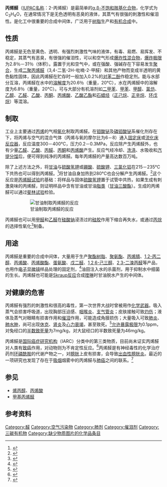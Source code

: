 {{Chembox
|   Name = 丙烯醛
|   ImageFileL1 = Acrolein-2D-skeletal-plus-H.png
|   ImageSizeL1 = 100px
|   ImageNameL1 = 丙烯醛 结构式
|   ImageFileR1 = Acrolein-3D-balls.png
|   ImageSizeR1 = 120px
|   ImageNameR1 = 丙烯醛 球棍模型
|   ImageFile2 = Acrolein-3D-vdW.png
|   ImageSize2 = 120px
|   ImageName = 丙烯醛 空间填充模型
|   IUPACName = Prop-2-enal 
|   IUPACNameZh = 2-丙烯醛
|   OtherNames = 烯丙醛、败脂醛
|Section1={{Chembox Identifiers
| ChEBI_Ref = {{ebicite|correct|EBI}}
| ChEBI = 15368
| SMILES = O=CC=C
| UNII_Ref = {{fdacite|correct|FDA}}
| UNII = 7864XYD3JJ
| KEGG_Ref = {{keggcite|correct|kegg}}
| KEGG = C01471
| InChI = 1/C3H4O/c1-2-3-4/h2-3H,1H2
| InChIKey = HGINCPLSRVDWNT-UHFFFAOYAQ
| PubChem = 7847
| IUPHAR_ligand = 2418
| SMILES1 = C=CC=O
| ChEMBL_Ref = {{ebicite|correct|EBI}}
| ChEMBL = 721
| StdInChI_Ref = {{stdinchicite|correct|chemspider}}
| StdInChI = 1S/C3H4O/c1-2-3-4/h2-3H,1H2
| StdInChIKey_Ref = {{stdinchicite|correct|chemspider}}
| StdInChIKey = HGINCPLSRVDWNT-UHFFFAOYSA-N
| CASNo_Ref = {{cascite|correct|CAS}}
| CASNo = 107-02-8
| ChemSpiderID_Ref = {{chemspidercite|correct|chemspider}}
| ChemSpiderID = 7559
 }}
|Section2 = {{Chembox Properties
|C=3|H=4|O=1
|   Appearance = 无色有强烈刺激性的液体
|   Solubility = 20.6%（重量，20℃）
|   MeltingPt = −88 °C (−126 °F)
|   BoilingPt = 53 °C (127 °F)
  }}
| Section7 = {{Chembox Hazards
|   ExternalMSDS = [http://www.jtbaker.com/msds/englishhtml/a1538.htm MSDS]
|   MainHazards = 易燃，有很强刺激性、反应性和很高毒性
|   NFPA-H = 4
|   NFPA-R = 3
|   NFPA-F = 3
|   FlashPt = −26°C
|   RPhrases = {{R10}}, {{R26}}, {{R28}}, {{R34}}, {{R41}}
|   SPhrases = {{S26}}, {{S36}}, {{S37}}, {{S38}}, {{S39}}, {{S45}}
  }}
}}

'''丙烯醛'''（[[IUPAC名称|IUPAC名称]]：2-丙烯醛）是最简单的[[α,β-不饱和羰基化合物|α,β-不饱和羰基化合物]]，化学式为C<sub>3</sub>H<sub>4</sub>O，在通常情况下是无色透明有恶臭的液体，其蒸气有很强的刺激性和催泪性。是化工中很重要的合成中间体，广泛用于[[树脂|树脂]]生产和[[有机合成|有机合成]]中。

== 性质 ==
丙烯醛是无色至黄色、透明、有强烈刺激性气味的液体，有毒、易燃、易挥发、不稳定，其蒸气有恶臭，有很强的催泪性，可以和空气形成[[爆炸性混合物|爆炸性混合物]]，[[爆炸极限|爆炸极限]]为2.8％－31％（体积）。露置于光和空气中，或在强酸、强碱存在下容易发生[[聚合|聚合]]，生成[[二聚丙烯醛|二聚丙烯醛]]（3,4-二氢-2H-吡喃-2-甲醛）和其他产物而变成半透明的黄色黏性固体，因此丙烯醛在贮存时一般加入0.2%的[[对苯二酚|对苯二酚]]作稳定剂。能与水部分互溶，丙烯醛在水中的[[溶解度|溶解度]]为20.6％（重量，20℃），水在丙烯醛中的溶解度为6.8％（重量，20℃）。可与大部分有机溶剂如[[二甲苯|二甲苯]]、[[甲苯|甲苯]]、[[甲醇|甲醇]]、[[氯仿|氯仿]]、[[乙醇|乙醇]]、[[乙醛|乙醛]]、[[乙酸|乙酸]]、[[丙酮|丙酮]]、[[丙烯酸|丙烯酸]]、[[乙酸乙酯|乙酸乙酯]]和[[石蜡烃|石蜡烃]]（[[正己烷|正己烷]]、[[辛烷|正辛烷]]、[[环戊烷|环戊烷]]）等混溶。

== 制取 ==
工业上主要通过[[丙烯|丙烯]]的气相[[氧化|氧化]]制取丙烯醛。在[[钼酸铋|钼酸铋]]及[[磷钼酸铋|磷钼酸铋]]系催化剂存在下，将丙烯与空气的混合气体（丙烯与氧的摩尔比为6－8）通入[[固定床|固定床]]或[[流化床反应器|流化床反应器]]，反应温度300－400℃，压力0.2－0.3MPa，反应除产生丙烯醛外，也有少量[[乙醛|乙醛]]、[[乙酸|乙酸]]、[[丙醛|丙醛]]、[[丙酮|丙酮]]和[[丙烯酸|丙烯酸]]产生。反应气经冷却、[[洗涤|洗涤]]、水吸收和[[汽提|汽提]][[分馏|分馏]]后，便可得到纯净的丙烯醛。每年丙烯醛的产量高达数百万吨。

除了上述方法之外，将[[甘油|甘油]]与[[硫酸氢钾|硫酸氢钾]]或[[硼酸|硼酸]]、[[硫酸钾|硫酸钾]]、[[三氯化铝|三氯化铝]]在215－235℃下共热也可以得到丙烯醛。<ref>{{OrgSynth | author = Homer Adkins and W. H. Hartung | title = Acrolein | collvol = 1 | collvolpages = 15 | year = 1941 | prep = cv1p0015}}</ref>将甘油自身加热到280℃也会分解产生丙烯醛。<ref>{{cite journal en|title=Glycerol|url=http://membership.acs.org/c/ccs/pubs/CLIPS/JCE20030025.pdf|publisher=CLIP, Chemical Laboratory Information Profile|volume=80|journal=J. Chem. Ed.|first=Jay|last=A. Young|date=2002-10-10|access-date=2009-05-11|archive-date=2009-09-19|archive-url=https://web.archive.org/web/20090919023706/http://membership.acs.org/c/ccs/pubs/CLIPS/JCE20030025.pdf|dead-url=no}}</ref>这个反应是[[丙烯醛试验|丙烯醛试验]]的基础：将样品与固体[[硫酸氢钾|硫酸氢钾]]置于试管中共热，如果生成有刺激臭味的丙烯醛，则证明样品中含有甘油或甘油[[脂类|脂类]]（[[甘油三酸酯|甘油三酸酯]]）。生成的丙烯醛可以通过[[斐林试剂|斐林试验]]检验。

:[[File:EliminationReactionGlycerol2Acrolein2.svg|甘油制取丙烯醛的反应]]

丙烯醛也可以用[[甲醛|甲醛]]和[[乙醛|乙醛]]在[[硅酸钠|硅酸钠]]浸渍过的[[硅胶|硅胶]]作用下缩合再失水，或通过[[丙烷|丙烷]]的选择性氧化<ref>{{cite journal|title=MoPO/SiO<sub>2</sub>催化剂上丙烷选择氧化制丙烯醛|author=伊晓东，翁维正，黄传敬，何益明等|journal=催化学报|year=2003|volume=24|issue=10}}</ref>制备。

== 用途 ==
丙烯醛是重要的合成中间体，大量用于生产[[聚酯树脂|聚酯树脂]]、[[聚氨酯|聚氨酯]]、[[丙烯腈|丙烯腈]]、[[1,2-丙二醇|1,2-丙二醇]]、[[丙烯酸|丙烯酸]]、[[丙烯酸酯|丙烯酸酯]]、[[蛋氨酸|蛋氨酸]]、[[戊二醛|戊二醛]]、[[1,2,6-己三醇|1,2,6-己三醇]]、[[2,3-二溴丙醛|2,3-二溴丙醛]]等产品，也用作[[电子显微镜|电子显微镜]]样品处理的固定剂，<ref name=Dykstra>{{cite book en|first=M. J.|last=Dykstra|coauthors=L. E. Reuss|year=2003|title=Biological Electron Microscopy: Theory, Techniques, and Troubleshooting|publisher=Springer|isbn=0306477491}}</ref>油田注入水的杀菌剂，用于抑制水中细菌的生长。丙烯醛也可能是[[Skraup反应|Skraup反应]]合成[[喹啉|喹啉]]时甘油脱水产生的中间体。

== 对健康的危害 ==
丙烯醛有强烈的刺激性和很高的毒性，第一次世界大战时曾被用作[[化学武器|化学武器]]。吸入蒸气会损害呼吸道，出现胸部压迫感、[[咽喉炎|咽喉炎]]、[[支气管炎|支气管炎]]；皮肤接触可致[[灼伤|灼伤]]；液体及蒸气对眼睛有损害作用和[[催泪|催泪]]作用，可能造成角膜损伤；大量吸入可致[[肺炎|肺炎]]、[[肺水肿|肺水肿]]，尚可出现[[休克|休克]]、[[肾炎|肾炎]]及[[心力衰竭|心力衰竭]]，甚至致死。<ref>{{cite web|url=http://www.ep.net.cn/MSDS/wuzhi3/31024.htm|title=化学品文档|publisher=中国环保网——突发性污染事故中危险品档案库|accessdate=2009-05-11|deadurl=yes|archiveurl=https://web.archive.org/web/20080513170408/http://www.ep.net.cn/msds/wuzhi3/31024.htm|archivedate=2008-05-13}}</ref>[[允许暴露极限|允许暴露极限]]为0.1ppm，对兔经口的[[半数致死量|半数致死量]]为7mg/kg，对大鼠经口的半数致死量为46mg/kg。

丙烯醛是[[国际癌症研究机构|国际癌症研究机构]]（IARC）分类中的第三类物质，目前尚未证实丙烯醛对人类有[[致癌|致癌]]作用，对动物则为不肯定性反应。<ref>{{cite web|url=http://www.inchem.org/documents/iarc/vol63/acrolein.html|title=Acrolein (IARC Summary & Evaluation, Volume 63, 1995)|publisher=International Agency for Research on Cancer (IARC) - Summaries & Evaluations|date=1997-05-27|accessdate=2009-05-11|archive-date=2009-02-07|archive-url=https://web.archive.org/web/20090207225408/http://www.inchem.org/documents/iarc/vol63/acrolein.html|dead-url=no}}</ref>丙烯醛是有神经毒性的化学治疗药剂[[环磷酰胺|环磷酰胺]]的代谢产物之一，对[[膀胱|膀胱]]上皮有损害，会导致[[出血性膀胱炎|出血性膀胱炎]]。最近的一项研究也发现了存在于[[吸烟|吸烟]]烟雾中的丙烯醛与[[肺癌|肺癌]]之间的联系。<ref name="Feng">{{cite journal en | last =Feng | first =Z. | coauthors =Hu W., Hu Y., Tang M. | title =Acrolein is a major cigarette-related lung cancer agent: Preferential binding at p53 mutational hotspots and inhibition of DNA repair | journal =[[Proceedings_of_the_National_Academy_of_Sciences|Proceedings of the National Academy of Sciences]] | volume =103 | issue =42 | pages =15404–15409 | url =http://www.pnas.org/cgi/reprint/0607031103v1 | pmid =17030796 | doi =10.1073/pnas.0607031103 | date =October 2006 | access-date =2009-05-11 | archive-date =2007-10-01 | archive-url =https://web.archive.org/web/20071001043948/http://www.pnas.org/cgi/reprint/0607031103v1 | dead-url =no }}</ref>

== 参见 ==
*[[烯丙醇|烯丙醇]]、[[丙烯酸|丙烯酸]]
*[[甲基丙烯醛|甲基丙烯醛]]

== 参考资料 ==
{{reflist}}

{{Authority control}}

[[Category:醛|Category:醛]]
[[Category:空气污染物|Category:空气污染物]]
[[Category:肺剂|Category:肺剂]]
[[Category:催泪剂|Category:催泪剂]]
[[Category:三碳有机物|Category:三碳有机物]]
[[Category:缺少物质图片的化学品条目|Category:缺少物质图片的化学品条目]]